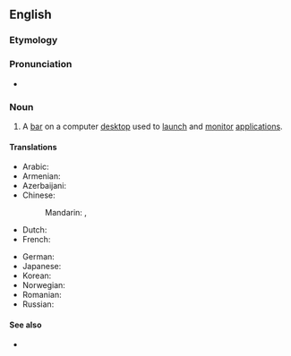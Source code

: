 ==English==

===Etymology===
{{compound|en|task|bar}}

===Pronunciation===
* {{audio|en|en-uk-taskbar.ogg|Audio (UK)}}

===Noun===
{{en-noun}}

# {{lb|en|GUI}} A [[bar]] on a computer [[desktop]] used to [[launch]] and [[monitor]] [[application]]s.

====Translations====
{{trans-top|bar on a computer desktop}}
* Arabic: {{t|ar|شريط المهام|m}}
* Armenian: {{t|hy|խնդրագոտի|sc=Armn}}
* Azerbaijani: {{t|az|tapşırıq paneli}}
* Chinese:
*: Mandarin: {{t+|cmn|任務欄}}, {{t+|cmn|任务栏|tr=rènwùlán}}
* Dutch: {{t|nl|taakbalk|m}}
* French: {{t+|fr|barre des tâches|f}}
{{trans-mid}}
* German: {{t|de|Taskleiste|f}}
* Japanese: {{t|ja|タスクバー|tr=tasukubā}}
* Korean: {{t|ko|작업 표시줄}}
* Norwegian: {{t|no|oppgavelinje|c}}
* Romanian: {{t|ro|bară de activități|f}}
* Russian: {{t|ru|пане́ль зада́ч|f|tr=panɛ́lʹ zadáč}}
{{trans-bottom}}

====See also====
* {{pedialite}}